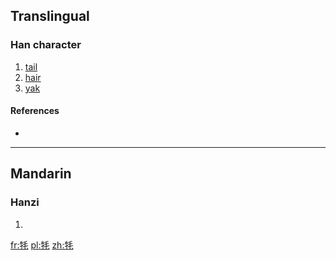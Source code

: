 {{also|氂|犛}}
==Translingual==

===Han character===
{{Han char|rn=93|rad=牛|as=04|sn=8|four=|canj=竹手竹手山 (HQHQU)}}

# [[tail]]
# [[hair]]
# [[yak]]

====References====
* {{Han ref|kx=0698.080|dkj=19942|dj=1110.060|hdz=31803.180|uh=7266|ud=29286}}

----

==Mandarin==

===Hanzi===
{{cmn-hanzi|tra=氂|pin=[[máo]] ([[mao2]])|wg=mao<sup>2</sup>}}

# {{defn|lang=cmn|sort=牛04}}

[[fr:牦]]
[[pl:牦]]
[[zh:牦]]
